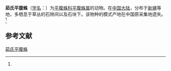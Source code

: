 {{Speciesbox
| name = 茹氏平腹蛛
| status = 
| status_system = 
| image = 
| genus = Gnaphosa
| species = rudolfi
| authority = (Schenkel, 1963)<ref name='id14361'>{{cite web| url =http://www.bioinfo.cn/db05/BjdwSpecies.php?action=view&id=14361| title =茹氏平腹蛛| work =《中国动物物种编目数据库》| publisher =中国科学院微生物研究所| author =中国科学院动物研究所| accessdate =2009-04-28| deadurl =yes| archiveurl =https://web.archive.org/web/20160305074924/http://www.bioinfo.cn/db05/BjdwSpecies.php?action=view&id=14361| archivedate =2016-03-05}}</ref>
}}

'''茹氏平腹蛛'''（[[学名|学名]]：{{lang|la|''Gnaphosa rudolfi''}}）为[[平腹蛛科|平腹蛛科]][[平腹蛛属|平腹蛛属]]的动物。在[[中国大陆|中国大陆]]，分布于[[新疆|新疆]]等地，多栖息于草丛的石隙间以及石块下。该物种的模式产地在中国原采集地遗失。<ref name='id14361'/>

== 参考文献 ==
{{reflist}}

{{Wikispecies|Gnaphosa rudolfi}}

[[Category:平腹蛛属|茹氏平腹蛛]]


{{蜘蛛小作品}}